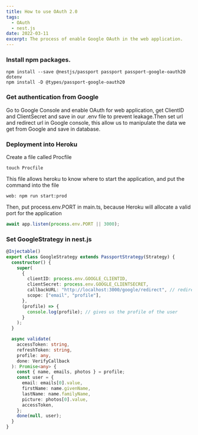 ```yaml
---
title: How to use OAuth 2.0
tags:
  - OAuth
  - nest.js
date: 2022-03-11
excerpt: The process of enable Google OAuth in the web application.
---
```


### Install npm packages.

```console
npm install --save @nestjs/passport passport passport-google-oauth20 dotenv
npm install -D @types/passport-google-oauth20
```

### Get authentication from Google

Go to Google Console and enable OAuth for web application,
get ClientID and ClientSecret and save in our .env file
to prevent leakage.Then set url and redirect url in Google console, this allow us
to manipulate the data we get from Google and save in database.

### Deployment into Heroku

Create a file called Procfile

```console
touch Procfile
```

This file allows heroku to know where to start the application, and
put the command into the file

```console
web: npm run start:prod
```

Then, put process.env.PORT in main.ts, because Heroku
will allocate a valid port for the application

```js
await app.listen(process.env.PORT || 3000);
```

### Set GoogleStrategy in nest.js

```ts
@Injectable()
export class GoogleStrategy extends PassportStrategy(Strategy) {
  constructor() {
    super(
      {
        clientID: process.env.GOOGLE_CLIENTID,
        clientSecret: process.env.GOOGLE_CLIENTSECRET,
        callbackURL: "http://localhost:3000/google/redirect", // redirect url
        scope: ["email", "profile"],
      },
      (profile) => {
        console.log(profile); // gives us the profile of the user
      }
    );
  }

  async validate(
    accessToken: string,
    refreshToken: string,
    profile: any,
    done: VerifyCallback
  ): Promise<any> {
    const { name, emails, photos } = profile;
    const user = {
      email: emails[0].value,
      firstName: name.givenName,
      lastName: name.familyName,
      picture: photos[0].value,
      accessToken,
    };
    done(null, user);
  }
}
```
